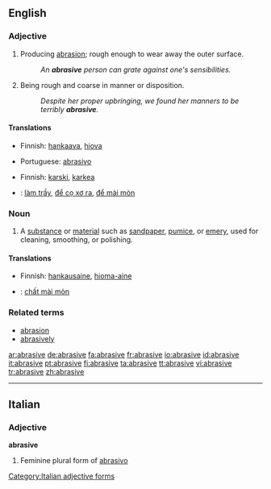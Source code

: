 ==English==

===Adjective===
{{en-adj}}

# Producing [[abrasion]]; rough enough to wear away the outer surface.
#:''An '''abrasive''' person can grate against one's sensibilities.''
# Being rough and coarse in manner or disposition.
#:''Despite her proper upbringing, we found her manners to be terribly '''abrasive'''.''

====Translations====
{{trans-top|producing abrasion; rough}}
*Finnish: [[hankaava]], [[hiova]]
{{trans-mid}}
*Portuguese: [[abrasivo]]
{{trans-bottom}}

{{trans-top|rough and coarse in manner or disposition}}
*Finnish: [[karski]], [[karkea]]
{{trans-mid}}
{{trans-bottom}}

{{checktrans-top|translations to be checked}}
*{{ttbc|Vietnamese}}: [[làm trầy]], [[để cọ xơ ra]], [[để mài mòn]]
{{checktrans-mid}}
{{checktrans-bottom}}

===Noun===
{{en-noun}}

# A [[substance]] or [[material]] such as [[sandpaper]], [[pumice]], or [[emery]], used for cleaning, smoothing, or polishing.

====Translations====
*Finnish: [[hankausaine]], [[hioma-aine]]

{{checktrans-top}}
*{{ttbc|Vietnamese}}: [[chất mài mòn]]
{{checktrans-bottom}}

===Related terms===
*[[abrasion]]
*[[abrasively]]

[[ar:abrasive]]
[[de:abrasive]]
[[fa:abrasive]]
[[fr:abrasive]]
[[io:abrasive]]
[[id:abrasive]]
[[it:abrasive]]
[[pt:abrasive]]
[[fi:abrasive]]
[[ta:abrasive]]
[[tt:abrasive]]
[[vi:abrasive]]
[[tr:abrasive]]
[[zh:abrasive]]

----
==Italian==

===Adjective===
'''abrasive''' {{f}}

# Feminine plural form of [[abrasivo]]
[[Category:Italian adjective forms]]
{{rfc-auto}}